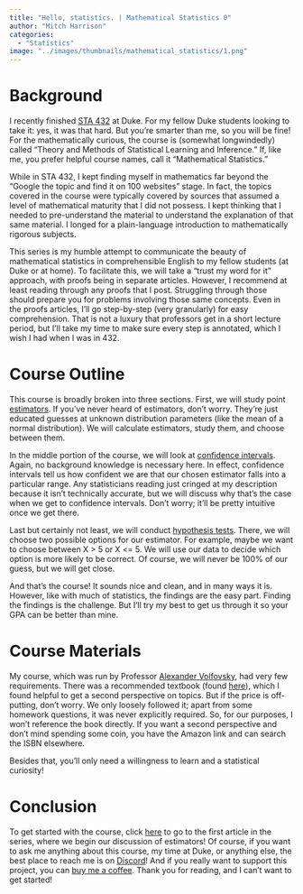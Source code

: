 ```yaml
---
title: "Hello, statistics. | Mathematical Statistics 0"
author: "Mitch Harrison"
categories:
  - "Statistics"
image: "../images/thumbnails/mathematical_statistics/1.png"
---
```


# Background
I recently finished 
[STA 432](https://stat.duke.edu/courses/theory-and-methods-statistical-learning-and-inference-0) 
at Duke. For my fellow Duke students looking to take it: yes, it was that hard. 
But you're smarter than me, so you will be fine! For the mathematically curious, 
the course is (somewhat longwindedly) called "Theory and Methods of Statistical 
Learning and Inference." If, like me, you prefer helpful course names, call it 
"Mathematical Statistics." 

While in STA 432, I kept finding myself in mathematics far beyond the "Google 
the topic and find it on 100 websites" stage. In fact, the topics covered in the 
course were typically covered by sources that assumed a level of mathematical 
maturity that I did not possess. I kept thinking that I needed to pre-understand 
the material to understand the explanation of that same material. I longed for a 
plain-language introduction to mathematically rigorous subjects. 

This series is my humble attempt to communicate the beauty of mathematical 
statistics in comprehensible English to my fellow students (at Duke or at home). 
To facilitate this, we will take a "trust my word for it" approach, with proofs 
being in separate articles. However, I recommend at least reading through any 
proofs that I post. Struggling through those should prepare you for problems 
involving those same concepts. Even in the proofs articles, I'll go step-by-step 
(very granularly) for easy comprehension. That is not a luxury that professors 
get in a short lecture period, but I'll take my time to make sure every step is 
annotated, which I wish I had when I was in 432.

# Course Outline
This course is broadly broken into three sections. First, we will study point 
[estimators](https://en.wikipedia.org/wiki/Estimator). If you've never heard of 
estimators, don't worry. They're just educated guesses at unknown distribution 
parameters (like the mean of a normal distribution). We will calculate 
estimators, study them, and choose between them.

In the middle portion of the course, we will look at 
[confidence intervals](https://en.wikipedia.org/wiki/Confidence_interval). 
Again, no background knowledge is necessary here. In effect, confidence 
intervals tell us how confident we are that our chosen estimator falls into a 
particular range. Any statisticians reading just cringed at my description 
because it isn't technically accurate, but we will discuss why that's the case 
when we get to confidence intervals. Don't worry; it'll be pretty intuitive once 
we get there.

Last but certainly not least, we will conduct 
[hypothesis tests](https://en.wikipedia.org/wiki/Statistical_hypothesis_test). 
There, we will choose two possible options for our estimator. For example, maybe 
we want to choose between X > 5 or X <= 5. We will use our data to decide which 
option is more likely to be correct. Of course, we will never be 100% of our 
guess, but we will get close.

And that's the course! It sounds nice and clean, and in many ways it is.
However, like with much of statistics, the findings are the easy part. Finding 
the findings is the challenge. But I'll try my best to get us through it so your 
GPA can be better than mine. 

# Course Materials

My course, which was run by Professor 
[Alexander Volfovsky](https://scholars.duke.edu/person/alexander.volfovsky), had 
very few requirements. There was a recommended textbook (found 
[here](https://www.amazon.com/Probability-Statistics-4th-Morris-DeGroot/dp/0321500466)), 
which I found helpful to get a second perspective on topics. But if the price is 
off-putting, don't worry. We only loosely followed it; apart from some homework 
questions, it was never explicitly required. So, for our purposes, I won't 
reference the book directly. If you want a second perspective and don't mind 
spending some coin, you have the Amazon link and can search the ISBN elsewhere.

Besides that, you'll only need a willingness to learn and a statistical 
curiosity!

# Conclusion

To get started with the course, click [here](../tutorials/math_stat_0.qmd) to go 
to the first article in the series, where we begin our discussion of estimators! 
Of course, if you want to ask me anything about this course, my time at Duke, 
or anything else, the best place to reach me is on 
[Discord](https://discord.gg/vF6W2bdKFH)! And if you really want to support this 
project, you can [buy me a coffee](https://buymeacoffee.com/mitchellharrison). 
Thank you for reading, and I can't want to get started!